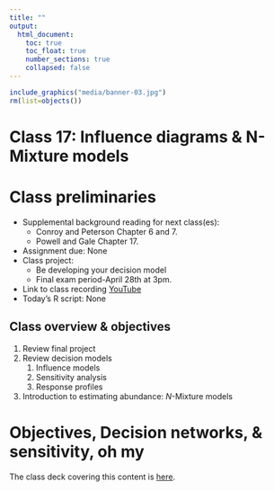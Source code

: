 ```yaml
---
title: ""
output:
  html_document:
    toc: true
    toc_float: true
    number_sections: true   
    collapsed: false
---
```


 <!--


source("_build.R")
build("Class-17",bld="PAGE",docs=TRUE) # bld = PAGE,ENTIRE,SCRIPT

# PURL THIS SHIT & MOVE FILES TO DOCS
build("Class-17",bld="SCRIPT",docs=TRUE) # bld = PAGE,ENTIRE,SCRIPT

system(paste("xcopy",'"C:/Users/mcolvin/Documents/Teaching/WFA8433-Natural-Resource-Decision-Making/Course-Materials/_site"',     '"C:/Users/mcolvin/Documents/Teaching/WFA8433-Natural-Resource-Decision-Making/Docs"',     "/E /C /H /R /K /O /Y")) 
      
-->


```r
include_graphics("media/banner-03.jpg")
rm(list=objects())
```


# Class 17: Influence diagrams & N-Mixture models {-}

# Class preliminaries

* Supplemental background reading for next class(es):
    * Conroy and Peterson Chapter 6 and 7.
    * Powell and Gale Chapter 17.
* Assignment due: None
* Class project: 
    * Be developing your decision model
    * Final exam period-April 28th at 3pm.
* Link to class recording  [YouTube](https://youtu.be/njsA9XIRr90)
* Today's R script: None

## Class overview & objectives 

1. Review final project
1. Review decision models
    1. Influence models
    2. Sensitivity analysis
    3. Response profiles
1. Introduction to estimating abundance: _N_-Mixture models

# Objectives, Decision networks, & sensitivity, oh my

The class deck covering this content is [here](pdfs/class-17.pdf).
